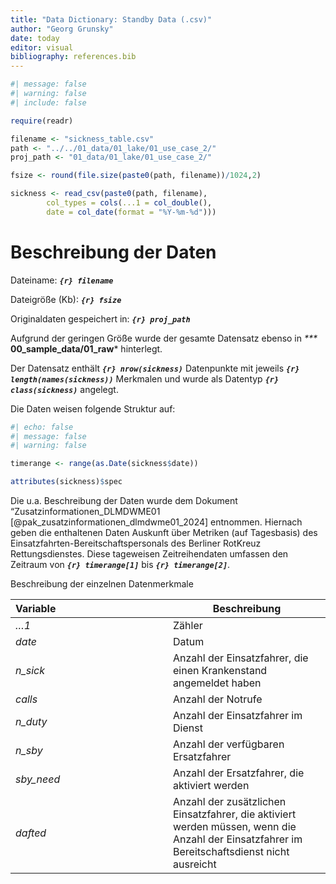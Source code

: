 ```yaml
---
title: "Data Dictionary: Standby Data (.csv)"
author: "Georg Grunsky"
date: today
editor: visual
bibliography: references.bib
---
```


```r
#| message: false
#| warning: false
#| include: false

require(readr)

filename <- "sickness_table.csv"
path <- "../../01_data/01_lake/01_use_case_2/"
proj_path <- "01_data/01_lake/01_use_case_2/"

fsize <- round(file.size(paste0(path, filename))/1024,2)

sickness <- read_csv(paste0(path, filename), 
        col_types = cols(...1 = col_double(), 
        date = col_date(format = "%Y-%m-%d")))
```

# Beschreibung der Daten

Dateiname: ***`{r} filename`***

Dateigröße (Kb): ***`{r} fsize`***

Originaldaten gespeichert in: ***`{r} proj_path`***

Aufgrund der geringen Größe wurde der gesamte Datensatz ebenso in *\*\*\** **00_sample_data/01_raw**\* hinterlegt.

Der Datensatz enthält ***`{r} nrow(sickness)`*** Datenpunkte mit jeweils ***`{r} length(names(sickness))`*** Merkmalen und wurde als Datentyp ***`{r} class(sickness)`*** angelegt.

Die Daten weisen folgende Struktur auf:

```r
#| echo: false
#| message: false
#| warning: false

timerange <- range(as.Date(sickness$date))

attributes(sickness)$spec
```

Die u.a. Beschreibung der Daten wurde dem Dokument "Zusatzinformationen_DLMDWME01 [@pak_zusatzinformationen_dlmdwme01_2024] entnommen. Hiernach geben die enthaltenen Daten Auskunft über Metriken (auf Tagesbasis) des Einsatzfahrten-Bereitschaftspersonals des Berliner RotKreuz Rettungsdienstes. Diese tageweisen Zeitreihendaten umfassen den Zeitraum von ***`{r} timerange[1]`*** bis ***`{r} timerange[2]`***.

Beschreibung der einzelnen Datenmerkmale

| Variable | Beschreibung |
|:-----------------------------------|------------------------------------|
| *...1* | Zähler |
| *date* | Datum |
| *n_sick* | Anzahl der Einsatzfahrer, die einen Krankenstand angemeldet haben |
| *calls* | Anzahl der Notrufe |
| *n_duty* | Anzahl der Einsatzfahrer im Dienst |
| *n_sby* | Anzahl der verfügbaren Ersatzfahrer |
| *sby_need* | Anzahl der Ersatzfahrer, die aktiviert werden |
| *dafted* | Anzahl der zusätzlichen Einsatzfahrer, die aktiviert werden müssen, wenn die Anzahl der Einsatzfahrer im Bereitschaftsdienst nicht ausreicht |

